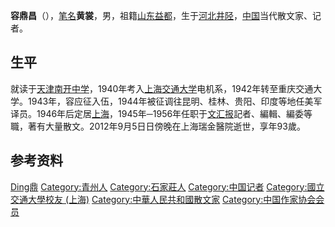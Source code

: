'''容鼎昌'''（{{bd|1919年||2012年|9月5日|R容}}），[[笔名|笔名]]'''黄裳'''，男，祖籍[[山东|山东]][[益都|益都]]，生于[[河北|河北]][[井陉|井陉]]，[[中华人民共和国|中国]]当代散文家、记者。

== 生平 ==
就读于[[天津|天津]][[南开中学|南开中学]]，1940年考入[[上海交通大学|上海交通大学]]电机系，1942年转至重庆交通大学。1943年，容应征入伍，1944年被征调往昆明、桂林、贵阳、印度等地任美军译员。1946年后定居[[上海|上海]]，1945年─1956年任职于[[文汇报_(香港)|文汇报]]記者、編輯、編委等職，著有大量散文。2012年9月5日日傍晚在上海瑞金醫院逝世，享年93歲。

== 参考资料 ==
{{reflist}}

{{中国作家协会第四届理事会}}
{{中国作家协会第六届全国委员会}}
{{中国作家协会第七届全国委员会}}
{{中国作家协会第八届全国委员会}}

{{Authority control}}
{{DEFAULTSORT:Rong容}}
[[Category:容姓|Ding鼎]]
[[Category:青州人|Category:青州人]]
[[Category:石家莊人|Category:石家莊人]]
[[Category:中国记者|Category:中国记者]]
[[Category:國立交通大學校友_(上海)|Category:國立交通大學校友 (上海)]]
[[Category:中華人民共和國散文家|Category:中華人民共和國散文家]]
[[Category:中国作家协会会员|Category:中国作家协会会员]]